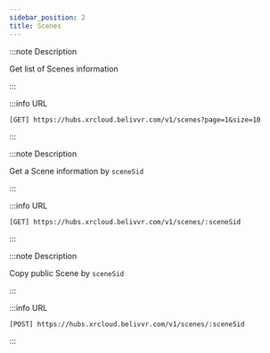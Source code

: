 ```yaml
---
sidebar_position: 2
title: Scenes
---
```







<Tabs>
  <TabItem value="getScenes" label="Get List of Scenes">

:::note Description

Get list of Scenes information

:::

:::info URL

```
[GET] https://hubs.xrcloud.belivvr.com/v1/scenes?page=1&size=10
```

:::

<GetScenesRequest />
<GetScenesResponse200 />
<Response204 />
<Response401 />

  </TabItem>

  <TabItem value="getScene" label="Get a Scene">

:::note Description

Get a Scene information by `sceneSid`

:::

:::info URL

```
[GET] https://hubs.xrcloud.belivvr.com/v1/scenes/:sceneSid
```

:::

<GetSceneRequest />
<GetSceneResponse200 />
<Response204 />
<Response401 />

  </TabItem>

  <TabItem value="copyScene" label="Copy Scene by public Scene sid">

:::note Description

Copy public Scene by `sceneSid`

:::

:::info URL

```
[POST] https://hubs.xrcloud.belivvr.com/v1/scenes/:sceneSid
```

:::

<GetSceneRequest />
<CopySceneResponse />
<CopySceneResponse400 />
<Response401 />

  </TabItem>
</Tabs>
